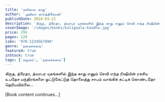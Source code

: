 ```yaml
---
title: 'கலிகால காது'
author: 'அகிலா கார்த்திகேயன்'
publishDate: 2024-03-21
description: 'கிருத, த்ரேதா, த்வாபர யுகங்களில் இந்த காது எனும் செவி எந்த ரிஷியின் ரகசிய உபதேச மந்திரங்களை ஒட்டுகேட்டுத் தொலைத்து சாபம் வாங்கிக் கட்டிக் கொண்டதோ...'
coverImage: '/images/books/kaligaala-kaadhu.jpg'
price: 299
pages: 120
isbn: '978-1234567890'
genre: 'நகைச்சுவை'
featured: true
inStock: true
tags: ['சமூகம்', 'நகைச்சுவை']
---
```


கிருத, த்ரேதா, த்வாபர யுகங்களில் இந்த காது எனும் செவி எந்த ரிஷியின் ரகசிய உபதேச மந்திரங்களை ஒட்டுகேட்டுத் தொலைத்து சாபம் வாங்கிக் கட்டிக் கொண்டதோ தெரியவில்லை...

[Book content continues...]
